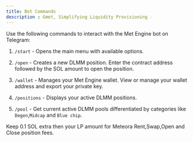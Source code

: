 ```yaml
---
title: Bot Commands
description : Gmet, Simplifying Liquidity Provisioning ☄️
---
```

Use the following commands to interact with the Met Engine bot on Telegram:
1. `/start` -  Opens the main menu with available options.

2. `/open` - Creates a new DLMM position. Enter the contract address followed by the SOL amount to open the position.

3. `/wallet` - Manages your Met Engine wallet. View or manage your wallet address and export your private key.

4. `/positions` - Displays your active DLMM positions.

5. `/pool` - Get current active DLMM pools differentiated by categories like `Degen`,`Midcap` and `Blue chip`.

<Callout>Keep 0.1 SOL extra then your LP amount for Meteora Rent,Swap,Open and Close position fees.</Callout>
